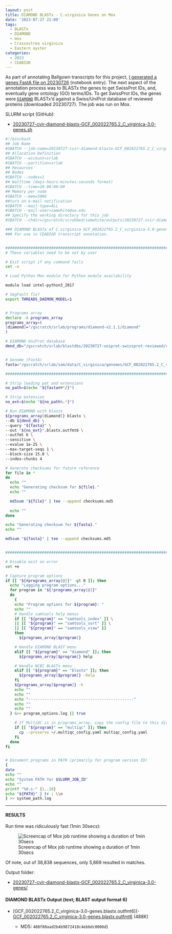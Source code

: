 ```yaml
---
layout: post
title: DIAMOND BLASTx - C.virginica Genes on Mox
date: '2023-07-27 21:00'
tags: 
  - BLASTx
  - DIAMOND
  - mox
  - Crassostrea virginica
  - Eastern oyster
categories: 
  - 2023
  - CEABIGR
---
```

As part of annotating Ballgown transcripts for this project, [I generated a genes FastA file on 20230726](https://robertslab.github.io/sams-notebook/2023/07/26/Data-Wrangling-C.virginica-Genes-Only-FastA-from-Genes-BED-File-Using-gffread-on-Raven.html) (notebook entry). The next aspect of the annotation process was to BLASTx the genes to get SwissProt IDs, and, eventually gene ontology (GO) terms/IDs. To get SwissProt IDs, the genes were [`DIAMOND`](https://github.com/bbuchfink/diamond) BLASTx'd against a Swiss/UniProt database of reviewed proteins (downloaded 20230727). The job was run on Mox.

SLURM script (GitHub):

- [20230727-cvir-diamond-blastx-GCF_002022765.2_C_virginica-3.0-genes.sh](https://github.com/RobertsLab/sams-notebook/blob/master/sbatch_scripts/20230727-cvir-diamond-blastx-GCF_002022765.2_C_virginica-3.0-genes.sh)

```bash
#!/bin/bash
## Job Name
#SBATCH --job-name=20230727-cvir-diamond-blastx-GCF_002022765.2_C_virginica-3.0-genes
## Allocation Definition
#SBATCH --account=srlab
#SBATCH --partition=srlab
## Resources
## Nodes
#SBATCH --nodes=1
## Walltime (days-hours:minutes:seconds format)
#SBATCH --time=10-00:00:00
## Memory per node
#SBATCH --mem=500G
##turn on e-mail notification
#SBATCH --mail-type=ALL
#SBATCH --mail-user=samwhite@uw.edu
## Specify the working directory for this job
#SBATCH --chdir=/gscratch/scrubbed/samwhite/outputs/20230727-cvir-diamond-blastx-GCF_002022765.2_C_virginica-3.0-genes

### DIAMOND BLASTx of C.virginica GCF_002022765.2_C_virginica-3.0-genes.fasta.
### For use in CEABIGR transcript annotation.


###################################################################################
# These variables need to be set by user

# Exit script if any command fails
set -e

# Load Python Mox module for Python module availability

module load intel-python3_2017

# SegFault fix?
export THREADS_DAEMON_MODEL=1


# Programs array
declare -A programs_array
programs_array=(
[diamond]="/gscratch/srlab/programs/diamond-v2.1.1/diamond"
)

# DIAMOND UniProt database
dmnd_db="/gscratch/srlab/blastdbs/20230727-uniprot-swissprot-reviewed/uniprot_sprot.dmnd"


# Genome (FastA)
fasta="/gscratch/srlab/sam/data/C_virginica/genomes/GCF_002022765.2_C_virginica-3.0-genes.fasta"

###################################################################################

# Strip leading pat and extensions
no_path=$(echo "${fasta##*/}")

# Strip extension
no_ext=$(echo "${no_path%.*}")

# Run DIAMOND with blastx
${programs_array[diamond]} blastx \
--db ${dmnd_db} \
--query "${fasta}" \
--out "${no_ext}".blastx.outfmt6 \
--outfmt 6 \
--sensitive \
--evalue 1e-25 \
--max-target-seqs 1 \
--block-size 15.0 \
--index-chunks 4

# Generate checksums for future reference
for file in *
do
  echo ""
  echo "Generating checksum for ${file}."
  echo ""

  md5sum "${file}" | tee --append checksums.md5
  
  echo ""
done

echo "Generating checksum for ${fasta}."
echo ""

md5sum "${fasta}" | tee --append checksums.md5


###################################################################################

# Disable exit on error
set +e

# Capture program options
if [[ "${#programs_array[@]}" -gt 0 ]]; then
  echo "Logging program options..."
  for program in "${!programs_array[@]}"
  do
    {
    echo "Program options for ${program}: "
    echo ""
    # Handle samtools help menus
    if [[ "${program}" == "samtools_index" ]] \
    || [[ "${program}" == "samtools_sort" ]] \
    || [[ "${program}" == "samtools_view" ]]
    then
      ${programs_array[$program]}

    # Handle DIAMOND BLAST menu
    elif [[ "${program}" == "diamond" ]]; then
      ${programs_array[$program]} help

    # Handle NCBI BLASTx menu
    elif [[ "${program}" == "blastx" ]]; then
      ${programs_array[$program]} -help
    fi
    ${programs_array[$program]} -h
    echo ""
    echo ""
    echo "----------------------------------------------"
    echo ""
    echo ""
  } &>> program_options.log || true

    # If MultiQC is in programs_array, copy the config file to this directory.
    if [[ "${program}" == "multiqc" ]]; then
      cp --preserve ~/.multiqc_config.yaml multiqc_config.yaml
    fi
  done
fi


# Document programs in PATH (primarily for program version ID)
{
date
echo ""
echo "System PATH for $SLURM_JOB_ID"
echo ""
printf "%0.s-" {1..10}
echo "${PATH}" | tr : \\n
} >> system_path.log
```

---

#### RESULTS

Run time was ridiculously fast (1min 30secs):

![Screencap of Mox job runtime showing a duration of 1min 30secs](https://github.com/RobertsLab/sams-notebook/blob/master/images/screencaps/20230727-cvir-diamond-blastx-GCF_002022765.2_C_virginica-3.0-genes-runtime.png?raw=true)

Of note, out of 38,838 sequences, only 5,869 resulted in matches.

Output folder:

- [20230727-cvir-diamond-blastx-GCF_002022765.2_C_virginica-3.0-genes/](https://gannet.fish.washington.edu/Atumefaciens/20230727-cvir-diamond-blastx-GCF_002022765.2_C_virginica-3.0-genes/)

#### DIAMOND BLASTx Output (text; BLAST output format 6)

- [GCF_002022765.2_C_virginica-3.0-genes.blastx.outfmt6](- [GCF_002022765.2_C_virginica-3.0-genes.blastx.outfmt6](https://gannet.fish.washington.edu/Atumefaciens/20230727-cvir-diamond-blastx-GCF_002022765.2_C_virginica-3.0-genes/GCF_002022765.2_C_virginica-3.0-genes.blastx.outfmt6) (488K)

  - MD5: `408f80aad2b4b9872418c4ebbdc0006d`)